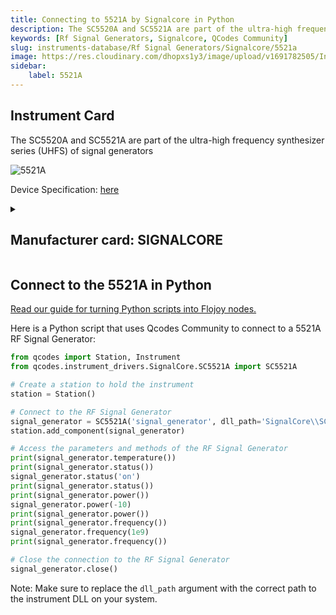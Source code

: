 ```yaml
---
title: Connecting to 5521A by Signalcore in Python
description: The SC5520A and SC5521A are part of the ultra-high frequency synthesizer series (UHFS) of signal generators
keywords: [Rf Signal Generators, Signalcore, QCodes Community] 
slug: instruments-database/Rf Signal Generators/Signalcore/5521a 
image: https://res.cloudinary.com/dhopxs1y3/image/upload/v1691782505/Instruments/RF%20Signal%20Generator/5521A/5521A.png
sidebar:
    label: 5521A 
---
```



## Instrument Card

The SC5520A and SC5521A are part of the ultra-high frequency synthesizer series (UHFS) of signal generators


![5521A](https://res.cloudinary.com/dhopxs1y3/image/upload/v1691782505/Instruments/RF%20Signal%20Generator/5521A/5521A.png)

Device Specification: [here](/instruments-database/all-instruments)

<details style={{ marginTop: "15px"}}>
<summary><h2 style={{display:'inline'}}>Manufacturer card: SIGNALCORE</h2></summary>

![SIGNALCORE](https://res.cloudinary.com/dhopxs1y3/image/upload/v1692806208/Instruments/Vendor%20Logos/Signalcore.png)

Founded in 2009, SignalCore, Inc. is a privately held company based in Georgetown, Texas. SignalCore designs and manufactures high quality, instrument grade RF and microwave subsystems. We serve customers worldwide in the industries of measurement, communications, aerospace, defense, academia, and electronics manufacturing. Our extensive engineering knowledge and experience in the design and manufacturing of high performance RF and microwave solutions ensures that our products are of the highest quality and reliability in the industry.

- Headquarters: Georgetown, Texas
- Yearly Revenue (millions, USD): 2.4
- Vendor Website: [here](https://www.signalcore.com/)

</details>


<FeaturedInstrumentVideo category="RF_SIGNAL_GENERATORS" />

## Connect to the 5521A in Python

[Read our guide for turning Python scripts into Flojoy nodes.](https://docs.flojoy.ai/contribution/blocks/custom-flojoy-block/)



<Tabs>
<TabItem value="Flojoy" label="Flojoy" className="flojoy-instrument-tabs">

<SectionsCard category="RF_SIGNAL_GENERATORS" manufacturer="Signalcore"></SectionsCard>

</TabItem>
<TabItem value="QCodes Community" label="QCodes Community">

Here is a Python script that uses Qcodes Community to connect to a 5521A RF Signal Generator:

```python
from qcodes import Station, Instrument
from qcodes.instrument_drivers.SignalCore.SC5521A import SC5521A

# Create a station to hold the instrument
station = Station()

# Connect to the RF Signal Generator
signal_generator = SC5521A('signal_generator', dll_path='SignalCore\\SC5520A\\api\\c\\scipci\\x64\\sc5520a_uhfs.dll')
station.add_component(signal_generator)

# Access the parameters and methods of the RF Signal Generator
print(signal_generator.temperature())
print(signal_generator.status())
signal_generator.status('on')
print(signal_generator.status())
print(signal_generator.power())
signal_generator.power(-10)
print(signal_generator.power())
print(signal_generator.frequency())
signal_generator.frequency(1e9)
print(signal_generator.frequency())

# Close the connection to the RF Signal Generator
signal_generator.close()
```

Note: Make sure to replace the `dll_path` argument with the correct path to the instrument DLL on your system.

</TabItem>
</Tabs>